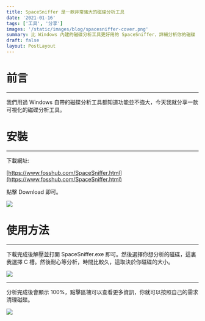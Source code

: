 ```yaml
---
title: SpaceSniffer 是一款非常強大的磁碟分析工具
date: '2021-01-16'
tags: ['工具', '分享']
images: '/static/images/blog/spacesniffer-cover.png'
summary: 比 Windows 內建的磁碟分析工具更好用的 SpaceSniffer，詳細分析你的磁碟
draft: false
layout: PostLayout
---
```


<TOCInline toc={props.toc} asDisclosure />

# 前言

---

我們用過 Windows 自帶的磁碟分析工具都知道功能並不強大，今天我就分享一款可視化的磁碟分析工具。

# 安裝

---

下載網址:

[https://www.fosshub.com/SpaceSniffer.html](https://www.fosshub.com/SpaceSniffer.html)

點擊 Download 即可。

![](/static/images/blog/spacesniffer-2.png)

# 使用方法

---

下載完成後解壓並打開 SpaceSniffer.exe 即可。然後選擇你想分析的磁碟，這裏我選擇 C 槽。然後耐心等分析，時間比較久，這取決於你磁碟的大小。

![](/static/images/blog/spacesniffer-3.png)

---

分析完成後會顯示 100%，點擊區塊可以查看更多資訊，你就可以按照自己的需求清理磁碟。

![](/static/images/blog/spacesniffer-4.png)
